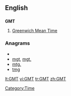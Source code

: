==English==

==={{initialism}}===
'''GMT'''

# [[Greenwich Mean Time]]

===Anagrams===
* {{alphagram|gmt}}
* [[mgt#English|mgt]], [[mgt.#English|mgt.]]
* [[mtg.#English|mtg.]]
* [[tmg#English|tmg]]


[[Category:Time]]

[[lt:GMT]]
[[vi:GMT]]
[[tr:GMT]]
[[zh:GMT]]
